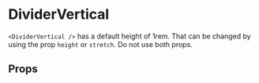 
<Meta component={DividerVertical} title="Content/DividerVertical" />

# DividerVertical

`<DividerVertical />` has a default height of 1rem. That can be changed by using the prop `height` or `stretch`. Do not use both props.

<Editor code={storyBasic} />

## Props

<ArgsTable of={DividerVertical} exclude={excludedProps} />
